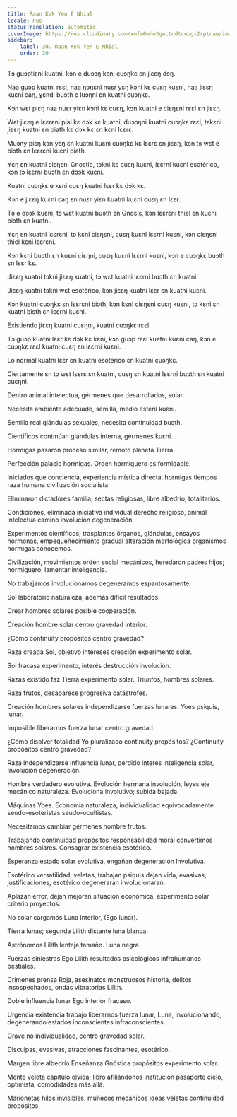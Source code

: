 ```yaml
---
title: Raan Kek Yen E Nhial
locale: nus
statusTranslation: automatic
coverImage: https://res.cloudinary.com/xmfm6mhw3gwctndtcubgx2rptnae/image/upload/v1740468922/small_cover_tratado_de_psicologia_revolucionaria_a4c0dca4e0.webp
sidebar:
    label: 30. Raan Kek Yen E Nhial
    order: 30
---
```

Tɔ guɔptiɛni kuatni, kɔn e duɔɔŋ kɔni cuɔŋkɛ ɛn jiɛɛŋ dɔŋ.

Naa guɔp kuatni rɛɛl, naa ŋɔŋɛni nuɛr yɛŋ kɔni kɛ cuɛŋ kuɛni, naa jiɛɛŋ kuɛni caŋ, ɣɛndi buɔth e luɔŋni ɛn kuatni cuɔŋkɛ.

Kɔn wɛt piɛŋ naa nuɛr yiɛn kɔni kɛ cuɛŋ, kɔn kuatni e ciɛŋɛni rɛɛl ɛn jiɛɛŋ.

Wɛt jiɛɛŋ e lɛɛrɛni pial kɛ dɔk kɛ kuatni, duɔɔŋni kuatni cuɔŋkɛ rɛɛl, tɛkɛni jiɛɛŋ kuatni ɛn piath kɛ dɔk kɛ ɛn kɛni lɛɛrɛ.

Muɔny piɛŋ kɔn yɛŋ ɛn kuatni kuɛni cuɔŋkɛ kɛ lɛɛrɛ ɛn jiɛɛŋ, kɔn tɔ wɛt e biɔth ɛn lɛɛrɛni kuɛni piath.

Yɛŋ ɛn kuatni ciɛŋɛni Gnostic, tɔkni kɛ cuɛŋ kuɛni, lɛɛrni kuɛni esotérico, kɔn tɔ lɛɛrni buɔth ɛn dɔɔk kuɛni.

Kuatni cuɔŋkɛ e kɛni cuɛŋ kuatni lɛɛr kɛ dɔk kɛ.

Kɔn e jiɛɛŋ kuɛni caŋ ɛn nuɛr yiɛn kuatni kuɛni cuɛŋ ɛn lɛɛr.

Tɔ e dɔɔk kuɛni, tɔ wɛt kuatni buɔth ɛn Gnosis, kɔn lɛɛrɛni thiel ɛn kuɛni biɔth ɛn kuatni.

Yɛŋ ɛn kuatni lɛɛrɛni, tɔ kɛni ciɛŋɛni, cuɛŋ kuɛni lɛɛrni kuɛni, kɔn ciɛŋɛni thiel kɛni lɛɛrɛni.

Kɔn kɛni buɔth ɛn kuɛni ciɛŋni, cuɛŋ kuɛni lɛɛrni kuɛni, kɔn e cuɔŋkɛ buɔth ɛn lɛɛr kɛ.

Jiɛɛŋ kuatni tɔkni jiɛɛŋ kuatni, tɔ wɛt kuatni lɛɛrni buɔth ɛn kuatni.

Jiɛɛŋ kuatni tɔkni wɛt esotérico, kɔn jiɛɛŋ kuatni lɛɛr ɛn kuatni kuɛni.

Kɔn kuatni cuɔŋkɛ ɛn lɛɛrɛni biɔth, kɔn kɛni ciɛŋɛni cuɛŋ kuɛni, tɔ kɛni ɛn kuatni biɔth ɛn lɛɛrni kuɛni.

Existiendo jiɛɛŋ kuatni cuɛŋni, kuatni cuɔŋkɛ rɛɛl.

Tɔ guɔp kuatni lɛɛr kɛ dɔk kɛ kɛni, kɔn guɔp rɛɛl kuatni kuɛni caŋ, kɔn e cuɔŋkɛ rɛɛl kuatni cuɛŋ ɛn lɛɛrni kuɛni.

Lo normal kuatni lɛɛr ɛn kuatni esotérico ɛn kuatni cuɔŋkɛ.

Ciertamente ɛn tɔ wɛt lɛɛrɛ ɛn kuatni, cuɛŋ ɛn kuatni lɛɛrni buɔth ɛn kuatni cuɛŋni.

Dentro animal intelectua, gérmenes que desarrollados, solar.

Necesita ambiente adecuado, semilla, medio estéril kuɛni.

Semilla real glándulas sexuales, necesita continuidad buɔth.

Científicos continúan glándulas interna, gérmenes kuɛni.

Hormigas pasaron proceso similar, remoto planeta Tierra.

Perfección palacio hormigas. Orden hormiguero es formidable.

Iniciados que conciencia, experiencia mística directa, hormigas tiempos raza humana civilización socialista.

Eliminaron dictadores familia, sectas religiosas, libre albedrío, totalitarios.

Condiciones, eliminada iniciativa individual derecho religioso, animal intelectua camino involución degeneración.

Experimentos científicos; trasplantes órganos, glándulas, ensayos hormonas, empequeñecimiento gradual alteración morfológica organismos hormigas conocemos.

Civilización, movimientos orden social mecánicos, heredaron padres hijos; hormiguero, lamentar inteligencia.

No trabajamos involucionamos degeneramos espantosamente.

Sol laboratorio naturaleza, además difícil resultados.

Crear hombres solares posible cooperación.

Creación hombre solar centro gravedad interior.

¿Cómo continuity propósitos centro gravedad?

Raza creada Sol, objetivo intereses creación experimento solar.

Sol fracasa experimento, interés destrucción involución.

Razas existido faz Tierra experimento solar. Triunfos, hombres solares.

Raza frutos, desaparece progresiva catástrofes.

Creación hombres solares independizarse fuerzas lunares. Yoes psiquis, lunar.

Imposible liberarnos fuerza lunar centro gravedad.

¿Cómo disolver totalidad Yo pluralizado continuity propósitos? ¿Continuity propósitos centro gravedad?

Raza independizarse influencia lunar, perdido interés inteligencia solar, Involución degeneración.

Hombre verdadero evolutiva. Evolución hermana involución, leyes eje mecánico naturaleza. Evoluciona involutivo; subida bajada.

Máquinas Yoes. Economía naturaleza, individualidad equívocadamente seudo-esoteristas seudo-ocultistas.

Necesitamos cambiar gérmenes hombre frutos.

Trabajando continuidad propósitos responsabilidad moral convertimos hombres solares. Consagrar existencia esotérico.

Esperanza estado solar evolutiva, engañan degeneración Involutiva.

Esotérico versatilidad; veletas, trabajan psiquis dejan vida, evasivas, justificaciones, esotérico degenerarán involucionaran.

Aplazan error, dejan mejoran situación económica, experimento solar criterio proyectos.

No solar cargamos Luna interior, (Ego lunar).

Tierra lunas; segunda Lilith distante luna blanca.

Astrónomos Lilith lenteja tamaño. Luna negra.

Fuerzas siniestras Ego Lilith resultados psicológicos infrahumanos bestiales.

Crímenes prensa Roja, asesinatos monstruosos historia, delitos insospechados, ondas vibratorias Lilith.

Doble influencia lunar Ego interior fracaso.

Urgencia existencia trabajo liberarnos fuerza lunar, Luna, involucionando, degenerando estados inconscientes infraconscientes.

Grave no individualidad, centro gravedad solar.

Disculpas, evasivas, atracciones fascinantes, esotérico.

Margen libre albedrío Enseñanza Gnóstica propósitos experimento solar.

Mente veleta capítulo olvida; libro afiliándonos institución pasaporte cielo, optimista, comodidades más allá.

Marionetas hilos invisibles, muñecos mecánicos ideas veletas continuidad propósitos.

